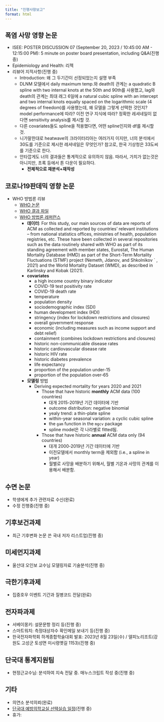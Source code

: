 ```yaml
---
title: "진행사항보고"
format: html
---
```


## 폭염 사망 영향 논문
- ISEE: POSTER DISCUSSION 07 (September 20, 2023 / 10:45:00 AM - 12:15:00 PM): 5 minute on poster board presentation, including Q&A(진행 중)
- Epidemiology and Health: 리젝
- 리뷰어 지적사항(진행 중)
  + Introduction: 왜 그 두기간이 선정되었는지 설명 부족
  + DLNM 모델에서 daily maximum temp.와 death의 관계는 a quadratic B spline with two internal knots at the 50th and 90th를 사용했고, lag와 death의 관계는 최대 래그 6일에 a natural cubic spline with an intercept and two internal knots equally spaced on the logarithmic scale (4 degrees of freedom)를 사용했는데, 왜 모델을 그렇게 선택한 것인지? model performance에 따라? 이전 연구 지식에 따라? 정확한 레셔네일이 없다면 sensitivity analysis를 제시할 것.
  + 다른 covariates들도 spline을 적용했다면, 어떤 spline인지와 df를 제시할 것.
  + 니가말한대로 heatwave의 크라이터리아는 여러가지 이지만, 너의 분석에서 30도를 기준으로 제시한 레셔네일은 무엇인가? 참고로, 한국 기상청은 33도씨를 기준으로 한다.
  + 안타깝게도 너의 결과들은 통계적으로 유의하지 않음. 따라서, 가치가 없는것은 아니지만, 초록 등에서 톤 다운이 필요하다.
    - **전체적으로 재분석+재작성**
  
## 코로나19판데믹 영향 논문
- WHO 방법론 리뷰
  + [WHO 논문](https://www.nature.com/articles/s41586-022-05522-2#Sec6)
  + [WHO 결과 파일](https://www.who.int/data/sets/global-excess-deaths-associated-with-covid-19-modelled-estimates)
  + [WHO 방법론 레퍼런스](https://cdn.who.int/media/docs/default-source/world-health-data-platform/covid-19-excessmortality/who_methods_for_estimating_the_excess_mortality_associated_with_the_covid-19_pandemic.pdf?sfvrsn=5a05fa76_2&download=true)
    - **데이터**: For this study, our main sources of data are reports of ACM as collected and reported by countries’ relevant institutions – from national statistics offices, ministries of health, population registries, etc. These have been collected in several repositories such as the data routinely shared with WHO as part of its standing agreement with member states, Eurostat, The Human Mortality Database (HMD) as part of the Short-Term Mortality Fluctuations (STMF) project (Nemeth, Jdanov, and Shkolnikov ´ , 2021) and the World Mortality Dataset (WMD), as described in Karlinsky and Kobak (2021).
    - **covariates**
      - a high income country binary indicator
      - COVID-19 test positivity rate
      - COVID-19 death rate
      - temperature
      - population density
      - sociodemographic index (SDI)
      - human development index (HDI)
      - stringency (index for lockdown restrictions and closures)
      - overall government response
      - economic (including measures such as income support and debt relief)
      - containment (combines lockdown restrictions and closures)
      - historic non-communicable disease rates
      - historic cardiovascular disease rate
      - historic HIV rate
      - historic diabetes prevalence
      - life expectancy
      - proportion of the population under-15
      - proportion of the population over-65
    - **모델링** 방법
      - Deriving expected mortality for years 2020 and 2021
        - Those that have historic **monthly** ACM data (100 countries)
          - 대개 2015-2019년 기간 데이터에 기반
          - outcome distribution: negative binomial
          - yealy trend: a thin-plate spline
          - within-year seasonal variation: a cyclic cubic spline
          - the `gam` function in the `mgcv` package
          - spline model은 각 나라별로 fitted됨.
          
        - Those that have historic **annual** ACM data only (94 countries)
          - 대개 2000-2019년 기간 데이터에 기반
          - 이전모델에서 monthly term을 제외함 (i.e., a spline in year)
          - 월별로 사망을 배분하기 위해서, 월별 기온과 사망의 관계를 이용해서 배분함.

## 수면 논문
- 학생에게 추가 관련자료 수신(완료)
- 수정 진행중(진행 중)

## 기후보건과제
- 최근 기후변화 논문 쓴 국내 저자 리스트업(진행 중)

## 미세먼지과제
- 울산대 오인보 교수님 모델링자료 기술분석(진행 중)

## 극한기후과제
- 집중호우 이벤트 기간과 질병코드 전달(완료)

## 전자파과제
- 서베이몽키: 설문문항 정리 등(진행 중)
- 스마트워치: 측정대상자수 확인메일 보내기 등(진행 중)
- 한국전자파학회 하계종합학술대회 발표: 2023년 8월 23일(수) / 델피노리조트(강원도 고성군 토성면 미시령옛길 1153)(진행 중)

## 단국대 통계지원팀
- 현정근교수님: 분석하여 지속 전달 중. 매누스크립트 작성 중(진행 중)

## 기타
- 의연소 분석의뢰(완료)
- [단국대 예방의학교실 선택실습 일정](https://www.dropbox.com/s/f9vvrmn89g0x3jg/2023%20%EB%B3%B8%EA%B3%BC4%ED%95%99%EB%85%84%20%EC%98%88%EB%B0%A9%EC%9D%98%ED%95%99%EA%B3%BC%20%EC%84%A0%ED%83%9D%EC%8B%A4%EC%8A%B5%20%EC%9D%BC%EC%A0%95.hwp?dl=0)(진행 중)
- 휴가:
